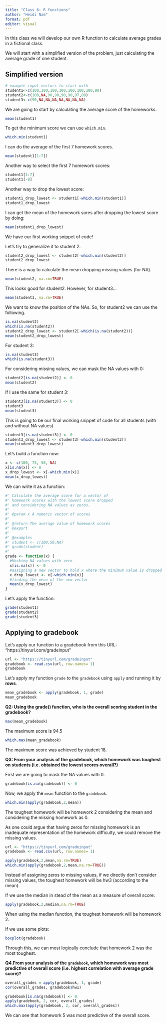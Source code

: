 ```yaml
---
title: "Class 6: R functions"
author: "Heidi Nam"
format: pdf
editor: visual
---
```


In this class we will develop our own R function to calculate average grades in a fictional class.

We will start with a simplified version of the problem, just calculating the average grade of one student.

## Simplified version

```r
# example input vectors to start with
student1<-c(100,100,100,100,100,100,100,90) 
student2<-c(100,NA,90,90,90,90,97,80) 
student3<-c(90,NA,NA,NA,NA,NA,NA,NA)
```

We are going to start by calculating the average score of the homeworks.

```r
mean(student1)
```

To get the minimum score we can use `which.min`.

```r
which.min(student1)
```

I can do the average of the first 7 homework scores.

```r
mean(student1[1:7])
```

Another way to select the first 7 homework scores:

```r
student1[1:7]
student1[-8]
```

Another way to drop the lowest score:

```r
student1_drop_lowest <- student1[-which.min(student1)]
student1_drop_lowest
```

I can get the mean of the homework sores after dropping the lowest score by doing:

```r
mean(student1_drop_lowest)
```

We have our first working snippet of code!

Let's try to generalize it to student 2.

```r
student2_drop_lowest <- student2[-which.min(student2)]
student2_drop_lowest
```

There is a way to calculate the mean dropping missing values (for NA).

```r
mean(student2, na.rm=TRUE)
```

This looks good for student2. However, for student3...

```r
mean(student3, na.rm=TRUE)
```

We want to know the position of the NAs. So, for student2 we can use the following.

```r
is.na(student2)
which(is.na(student2))
student2_drop_lowest <- student2[-which(is.na(student2))]
mean(student2_drop_lowest)
```

For student 3:

```r
is.na(student3)
which(is.na(student3))
```

For considering missing values, we can mask the NA values with 0:

```r
student2[is.na(student2)] <- 0
mean(student2)
```

If I use the same for student 3:

```r
student3[is.na(student3)] <- 0
student3
mean(student3)
```

This is going to be our final working snippet of code for all students (with and without NA values)

```r
student3[is.na(student3)] <- 0
student3_drop_lowest <- student3[-which.min(student3)]
mean(student3_drop_lowest)
```

Let's build a function now:

```r
x <- c(100, 75, 50, NA)
x[is.na(x)] <- 0
x_drop_lowest <- x[-which.min(x)]
mean(x_drop_lowest)
```

We can write it as a function:

```r
#' Calculate the average score for a vector of 
#' homework scores with the lowest score dropped 
#' and considering NA values as zeros.
#'
#' @param x A numeric vector of scores 
#'
#' @return The average value of homework scores 
#' @export 
#'
#' @examples 
#' student <- c(100,50,NA)
#' grade(student)
#' 
grade <- function(x) {
  #Masking NA values with zero
  x[is.na(x)] <- 0
  #assigning a new vector to hold x where the minimum value is dropped
  x_drop_lowest <- x[-which.min(x)]
  #finding the mean of the new vector
  mean(x_drop_lowest)
}
```

Let's apply the function:

```r
grade(student1)
grade(student2)
grade(student3)
```

## Applying to gradebook

Let's apply our function to a gradebook from this URL: "https://tinyurl.com/gradeinput"

```r
url <- "https://tinyurl.com/gradeinput"
gradebook <- read.csv(url, row.names= 1)
gradebook
```

Let's apply my function `grade` to the `gradebook` using `apply` and running it by **rows**.

```r
mean_gradebook <- apply(gradebook, 1, grade)
mean_gradebook
```

**Q2: Using the grade() function, who is the overall scoring student in the gradebook?**

```r
max(mean_gradebook)
```

The maximum score is 94.5

```r
which.max(mean_gradebook)
```

The maximum score was achieved by student 18.

**Q3: From your analysis of the gradebook, which homework was toughest on students (i.e. obtained the lowest scores overall?)**

First we are going to mask the NA values with 0.

```r
gradebook[is.na(gradebook)] <- 0
```

Now, we apply the `mean` function to the `gradebook`.

```r
which.min(apply(gradebook,2,mean))
```

The toughest homework will be homework 2 considering the mean and considering the missing homework as 0.

As one could argue that having zeros for missing homework is an inadequate representation of the homework difficulty, we could remove the missing values.

```r
url <- "https://tinyurl.com/gradeinput"
gradebook <- read.csv(url, row.names= 1)

apply(gradebook,2,mean,na.rm=TRUE)
which.min(apply(gradebook,2,mean,na.rm=TRUE))
```

Instead of assigning zeros to missing values, if we directly don't consider missing values, the toughest homework will be hw3 (according to the mean).

If we use the median in stead of the mean as a measure of overall score:

```r
apply(gradebook,2,median,na.rm=TRUE)
```

When using the median function, the toughest homework will be homework 2.

If we use some plots:

```r
boxplot(gradebook)
```

Through this, we can most logically conclude that homework 2 was the most toughest.

**Q4.From your analysis of the `gradebook`, which homework was most predictive of overall score (i.e. highest correlation with average grade score)?**

```r
overall_grades = apply(gradebook, 1, grade)
cor(overall_grades, gradebook$hw1)
```

```r
gradebook[is.na(gradebook)] <- 0
apply(gradebook, 2, cor, overall_grades)
which.max(apply(gradebook, 2, cor, overall_grades))
```

We can see that homework 5 was most predictive of the overall score.
